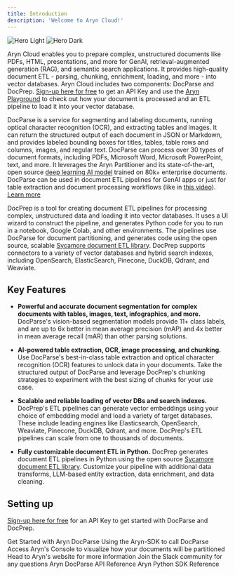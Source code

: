 ```yaml
---
title: Introduction
description: 'Welcome to Aryn Cloud!'
---
```


<img
  className="block dark:hidden"
  src="/images/hero-light.svg"
  alt="Hero Light"
/>
<img
  className="hidden dark:block"
  src="/images/hero-dark.svg"
  alt="Hero Dark"
/>

Aryn Cloud enables you to prepare complex, unstructured documents like PDFs, HTML, presentations, and more for GenAI, retrieval-augmented generation (RAG), and semantic search applications. It provides high-quality document ETL - parsing, chunking, enrichment, loading, and more - into vector databases. Aryn Cloud includes two components: DocParse and DocPrep. [Sign-up here for free](https://www.aryn.ai/get-started) to get an API Key and use the [Aryn Playground](https://play.aryn.cloud/partitioning) to check out how your document is processed and an ETL pipeline to load it into your vector database.

DocParse is a service for segmenting and labeling documents, running optical character recognition (OCR), and extracting tables and images. It can return the structured output of each document in JSON or Markdown, and provides labeled bounding boxes for titles, tables, table rows and columns, images, and regular text. DocParse can process over 30 types of document formats, including PDFs, Microsoft Word, Microsoft PowerPoint, text, and more. It leverages the Aryn Partitioner and its state-of-the-art, open source
[deep learning AI model](https://huggingface.co/Aryn/deformable-detr-DocLayNet) trained on 80k+ enterprise documents. DocParse can be used in document ETL pipelines for GenAI apps or just for table extraction and document processing workflows (like in [this video](https://www.aryn.ai/?name=ArynPartitioningService_Intro)). [Learn more](./quickstart)


DocPrep is a tool for creating document ETL pipelines for processing complex, unstructured data and loading it into vector databases. It uses a UI wizard to construct the pipeline, and generates Python code for you to run in a notebook, Google Colab, and other environments. The pipelines use DocParse for document partitioning, and generates code using the open source, scalable [Sycamore document ETL library](https://github.com/aryn-ai/sycamore). DocPrep supports connectors to a variety of vector databases and hybrid search indexes, including OpenSearch, ElasticSearch, Pinecone, DuckDB, Qdrant, and Weaviate.


## Key Features 

* **Powerful and accurate document segmentation for complex documents with tables, images, text, infographics, and more.**  DocParse's vision-based segmentation models provide 11+ class labels, and are up to 6x better in mean average precision (mAP) and 4x better in mean average recall (mAR) than other parsing solutions.

* **AI-powered table extraction, OCR, image processing, and chunking.** Use DocParse's best-in-class table extraction and optical character recognition (OCR) features to unlock data in your documents. Take the structured output of DocParse and leverage DocPrep's chunking strategies to experiment with the best sizing of chunks for your use case.

* **Scalable and reliable loading of vector DBs and search indexes.** DocPrep's ETL pipelines can generate vector embeddings using your choice of embedding model and load a variety of target databases. These include leading engines like Elasticsearch, OpenSearch, Weaviate, Pinecone, DuckDB, Qdrant, and more. DocPrep's ETL pipelines can scale from one to thousands of documents.

* **Fully customizable document ETL in Python.** DocPrep generates document ETL pipelines in Python using the open source [Sycamore document ETL library](https://github.com/aryn-ai/sycamore). Customize your pipeline with additional data transforms, LLM-based entity extraction, data enrichment, and data cleaning.


## Setting up

[Sign-up here for free](https://www.aryn.ai/get-started) for an API Key to get started with DocParse and DocPrep. 

<CardGroup cols={2}>
  <Card
    title="Quickstart"
    icon="play"
    href="./quickstart"
  >
    Get Started with Aryn DocParse
  </Card>
  <Card
    title="Use the Aryn-SDK"
    icon="rectangle-terminal"
    href="docparse/aryn_sdk"
  >
    Using the Aryn-SDK to call DocParse
  </Card>
    <Card
    title="Use Aryn Console"
    icon="palette"
    href="https://console.aryn.ai/docparse"
  >
    Access Aryn's Console to visualize how your documents will be partitioned
  </Card>
  <Card
    title="Website"
    icon="globe"
    href="https://www.aryn.ai/"
  >
    Head to Aryn's website for more information
  </Card>
    <Card
    title="Slack Community"
    icon="slack"
    href="https://join.slack.com/t/sycamore-ulj8912/shared_invite/zt-23sv0yhgy-MywV5dkVQ~F98Aoejo48Jg"
  >
    Join the Slack community for any questions
  </Card>
    <Card
    title="API Reference"
    icon="webhook"
    href="api-reference/introduction"
  >
    Aryn DocParse API Reference
  </Card>
    <Card
    title="Aryn SDK Reference"
    icon="python"
    href="sdk-reference/partition"
  >
    Aryn Python SDK Reference
  </Card>
</CardGroup>